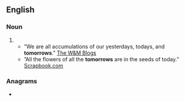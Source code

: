 {{also|to-morrows}}
==English==

===Noun===
{{head|en|noun form}}

# {{plural of|en|tomorrow}}
#*”We are all accumulations of our yesterdays, todays, and '''tomorrows'''.” [https://wmblogs.wm.edu/bmz16/yesterday-today-and-tomorrow/ The W&M Blogs]
#*”All the flowers of all the '''tomorrows''' are in the seeds of today.” [https://www.scrapbook.com/quotes/doc/40961.html Scrapbook.com]

===Anagrams===
* {{anagrams|en|a=mooorrstw|moorworts|rootworms}}